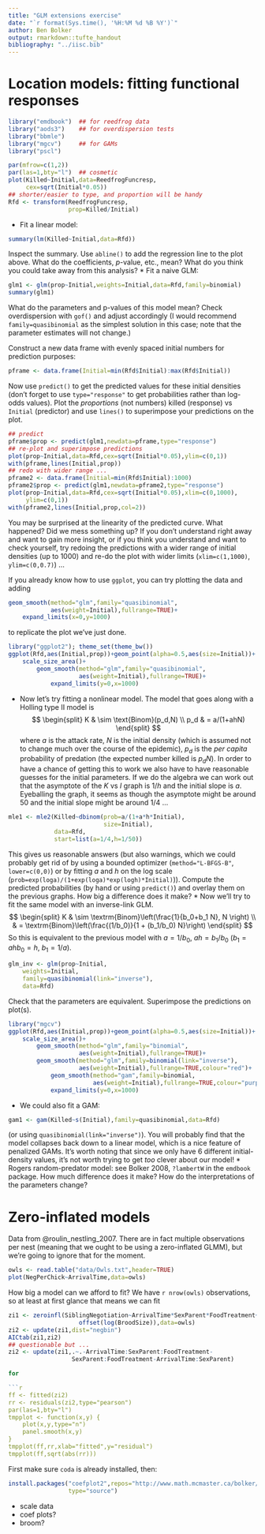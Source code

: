 ```yaml
---
title: "GLM extensions exercise"
date: "`r format(Sys.time(), '%H:%M %d %B %Y')`"
author: Ben Bolker
output: rmarkdown::tufte_handout
bibliography: "../iisc.bib"
---
```


# Location models: fitting functional responses

```r
library("emdbook")  ## for reedfrog data
library("aods3")    ## for overdispersion tests
library("bbmle")
library("mgcv")     ## for GAMs
library("pscl")
```

```r
par(mfrow=c(1,2))
par(las=1,bty="l")  ## cosmetic
plot(Killed~Initial,data=ReedfrogFuncresp,
     cex=sqrt(Initial*0.05))
## shorter/easier to type, and proportion will be handy
Rfd <- transform(ReedfrogFuncresp,
                 prop=Killed/Initial)
```

* Fit a linear model:
```r
summary(lm(Killed~Initial,data=Rfd))
```
Inspect the summary.  Use `abline()` to add the regression line to the plot above.  What do the coefficients, $p$-value, etc., mean?  What do you think you could take away from this analysis?
* Fit a naive GLM:
```r
glm1 <- glm(prop~Initial,weights=Initial,data=Rfd,family=binomial)
summary(glm1)
```
What do the parameters and p-values of this model mean?
Check overdispersion with `gof()` and adjust accordingly
(I would recommend `family=quasibinomial` as the simplest solution in this case; note that the parameter estimates will not change.)

Construct a new data frame with evenly spaced initial numbers for
prediction purposes:
```r
pframe <- data.frame(Initial=min(Rfd$Initial):max(Rfd$Initial))
```
Now use `predict()` to get the predicted values for these initial
densities (don't forget to use `type="response"` to get probabilities
rather than log-odds values).  Plot the *proportions* (not numbers) killed
(response) vs `Initial` (predictor) 
and use `lines()` to superimpose your predictions on the plot.

```r
## predict
pframe$prop <- predict(glm1,newdata=pframe,type="response")
## re-plot and superimpose predictions
plot(prop~Initial,data=Rfd,cex=sqrt(Initial*0.05),ylim=c(0,1))
with(pframe,lines(Initial,prop))
## redo with wider range ...
pframe2 <- data.frame(Initial=min(Rfd$Initial):1000)
pframe2$prop <- predict(glm1,newdata=pframe2,type="response")
plot(prop~Initial,data=Rfd,cex=sqrt(Initial*0.05),xlim=c(0,1000),
     ylim=c(0,1))
with(pframe2,lines(Initial,prop,col=2))
```
You may be surprised at the linearity of the predicted curve.
What happened?  Did we mess something up?
If you don't understand right away and want to
gain more insight, or if you think you understand and want to 
check yourself, try redoing the predictions with a wider range
of initial densities (up to 1000) and re-do the plot with wider limits 
(`xlim=c(1,1000)`, `ylim=c(0,0.7)`) ...

If you already know how to use `ggplot`, you can try plotting the data
and adding
```r
geom_smooth(method="glm",family="quasibinomial",
            aes(weight=Initial),fullrange=TRUE)+
    expand_limits(x=0,y=1000)
```
to replicate the plot we've just done.

```r
library("ggplot2"); theme_set(theme_bw())
ggplot(Rfd,aes(Initial,prop))+geom_point(alpha=0.5,aes(size=Initial))+
    scale_size_area()+
        geom_smooth(method="glm",family="quasibinomial",
                    aes(weight=Initial),fullrange=TRUE)+
            expand_limits(y=0,x=1000)
```
* Now let's try fitting a nonlinear model.  The model that goes
along with a Holling type II model is 
$$
\begin{split}
K & \sim \text{Binom}(p_d,N) \\
p_d & = a/(1+ahN)
\end{split}
$$
where $a$ is the attack rate, $N$ is the initial density
(which is assumed not to change much over the course of the
epidemic), $p_d$ is the *per capita* probability of predation
(the expected number killed is $p_d N$).
In order to have a chance of getting this to work we
also have to have reasonable guesses for the initial 
parameters.  If we do the algebra
we can work out that the asymptote of the $K$ vs $I$ graph is 
$1/h$ and the initial slope is $a$. Eyeballing the graph,
it seems as though the asymptote might be around 50 and the
initial slope might be around 1/4 ...
```r
mle1 <- mle2(Killed~dbinom(prob=a/(1+a*h*Initial),
                           size=Initial),
             data=Rfd,
             start=list(a=1/4,h=1/50))
```
This gives us reasonable answers (but also warnings,
which we could probably get rid of by using a bounded
optimizer (`method="L-BFGS-B"`, `lower=c(0,0)`) or
by fitting $a$ and $h$ on the log scale
(`prob=exp(loga)/(1+exp(loga)*exp(logh)*Initial)`)).
Compute the predicted probabilities (by hand
or using `predict()`) and overlay them on the previous
graphs.  How big a difference does it make?
* Now we'll try to fit the same model with an inverse-link GLM.
$$
\begin{split}
K & \sim \textrm{Binom}\left(\frac{1}{b_0+b_1 N}, N \right) \\
  & = \textrm{Binom}\left(\frac{(1/b_0)}{1 + (b_1/b_0) N}\right)
\end{split}
$$
So this is equivalent to the previous model with $a=1/b_0$, $ah=b_1/b_0$
($b_1=ahb_0=h$, $b_1=1/a$).
```r
glm_inv <- glm(prop~Initial,
    weights=Initial,
    family=quasibinomial(link="inverse"),
    data=Rfd)
```
Check that the parameters are equivalent.
Superimpose the predictions on plot(s).
```r
library("mgcv")
ggplot(Rfd,aes(Initial,prop))+geom_point(alpha=0.5,aes(size=Initial))+
    scale_size_area()+
        geom_smooth(method="glm",family="binomial",
                    aes(weight=Initial),fullrange=TRUE)+
        geom_smooth(method="glm",family=binomial(link="inverse"),
                    aes(weight=Initial),fullrange=TRUE,colour="red")+
            geom_smooth(method="gam",family=binomial,
                        aes(weight=Initial),fullrange=TRUE,colour="purple")
            expand_limits(y=0,x=1000)
```
* We could also fit a GAM: 
```r
gam1 <- gam(Killed~s(Initial),family=quasibinomial,data=Rfd)
```
(or using `quasibinomial(link="inverse")`).  You will probably
find that the model collapses back down to a linear model,
which is a nice feature of penalized GAMs. It's worth noting that since
we only have 6 different initial-density values, it's not worth
trying to get *too* clever about our model!
* Rogers random-predator model: see Bolker 2008, `?lambertW`
in the `emdbook` package.  How much difference does it make?
How do the interpretations of the parameters change?

# Zero-inflated models

Data from @roulin_nestling_2007.  There are in fact multiple
observations per nest (meaning that we ought to be using a
zero-inflated GLMM), but we're going to ignore that for the
moment.

```r
owls <- read.table("data/Owls.txt",header=TRUE)
plot(NegPerChick~ArrivalTime,data=owls)
```

How big a model can we afford to fit?  We have `r nrow(owls)` observations,
so at least at first glance that means we can fit
```r
zi1 <- zeroinfl(SiblingNegotiation~ArrivalTime*SexParent*FoodTreatment+
                    offset(log(BroodSize)),data=owls)
zi2 <- update(zi1,dist="negbin")
AICtab(zi1,zi2)
## questionable but ...
zi2 <- update(zi1,.~.-ArrivalTime:SexParent:FoodTreatment-
                  SexParent:FoodTreatment-ArrivalTime:SexParent)
```

```r
for 

```r
ff <- fitted(zi2)
rr <- residuals(zi2,type="pearson")
par(las=1,bty="l")
tmpplot <- function(x,y) {
    plot(x,y,type="n")
    panel.smooth(x,y)
}
tmpplot(ff,rr,xlab="fitted",y="residual")
tmpplot(ff,sqrt(abs(rr)))
```

First make sure `coda` is already installed, then:
```r
install.packages("coefplot2",repos="http://www.math.mcmaster.ca/bolker/R",
                 type="source")
```
                 
* scale data
* coef plots?
* broom?
